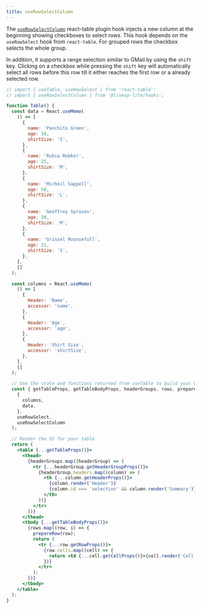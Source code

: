 ```yaml
---
title: useRowSelectColumn
---
```


The [`useRowSelectColumn`](https://lineup-lite.js.org/api/hooks/modules.html#userowselectcolumn) react-table plugin hook injects a new column at the beginning showing checkboxes to select rows.
This hook depends on the `useRowSelect` hook from `react-table`. For grouped rows the checkbox selects the whole group.

In addition, it supports a range selection similar to GMail by using the `shift` key.
Clicking on a checkbox while pressing the `shift` key will automatically select all rows before this row till it either reaches the first row or a already selected row.

```jsx live
// import { useTable, useRowSelect } from 'react-table';
// import { useRowSelectColumn } from '@lineup-lite/hooks';

function Table() {
  const data = React.useMemo(
    () => [
      {
        name: 'Panchito Green',
        age: 10,
        shirtSize: 'S',
      },
      {
        name: 'Rubia Robker',
        age: 25,
        shirtSize: 'M',
      },
      {
        name: 'Micheil Sappell',
        age: 50,
        shirtSize: 'L',
      },
      {
        name: 'Geoffrey Sprason',
        age: 30,
        shirtSize: 'M',
      },
      {
        name: 'Grissel Rounsefull',
        age: 21,
        shirtSize: 'S',
      },
    ],
    []
  );

  const columns = React.useMemo(
    () => [
      {
        Header: 'Name',
        accessor: 'name',
      },
      {
        Header: 'Age',
        accessor: 'age',
      },
      {
        Header: 'Shirt Size',
        accessor: 'shirtSize',
      },
    ],
    []
  );

  // Use the state and functions returned from useTable to build your UI
  const { getTableProps, getTableBodyProps, headerGroups, rows, prepareRow } = useTable(
    {
      columns,
      data,
    },
    useRowSelect,
    useRowSelectColumn
  );

  // Render the UI for your table
  return (
    <table {...getTableProps()}>
      <thead>
        {headerGroups.map((headerGroup) => (
          <tr {...headerGroup.getHeaderGroupProps()}>
            {headerGroup.headers.map((column) => (
              <th {...column.getHeaderProps()}>
                {column.render('Header')}
                {column.id === 'selection' && column.render('Summary')}
              </th>
            ))}
          </tr>
        ))}
      </thead>
      <tbody {...getTableBodyProps()}>
        {rows.map((row, i) => {
          prepareRow(row);
          return (
            <tr {...row.getRowProps()}>
              {row.cells.map((cell) => {
                return <td {...cell.getCellProps()}>{cell.render('Cell')}</td>;
              })}
            </tr>
          );
        })}
      </tbody>
    </table>
  );
}
```
